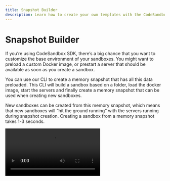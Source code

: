 ```yaml
---
title: Snapshot Builder
description: Learn how to create your own templates with the CodeSandbox SDK.
---
```



# Snapshot Builder

If you’re using CodeSandbox SDK, there’s a big chance that you want to customize the base environment of your sandboxes. You might want to preload a custom Docker image, or prestart a server that should be available as soon as you create a sandbox.

You can use our CLI to create a memory snapshot that has all this data preloaded. This CLI will build a sandbox based on a folder, load the docker image, start the servers and finally create a memory snapshot that can be used when creating new sandboxes.

New sandboxes can be created from this memory snapshot, which means that new sandboxes will “hit the ground running” with the servers running during snapshot creation. Creating a sandbox from a memory snapshot takes 1-3 seconds.

<Video controls={true} autoPlay={false} playsInline={false} src="../snapshot-builder.mp4" />

## Creating a snapshot

Install the CodeSandbox SDK globally to enable the CLI:

```sh
npm i -g @codesandbox/sdk@latest
```

Then create a directory with the files you want to have available inside your sandboxes.

Finally, run:

```jsx
$ CSB_API_KEY=KEY csb build <path>
abcde1
```

This will create a fresh sandbox, upload the files of your directory, start necessary servers and finally snapshot the sandbox to return the id you can use. You can then pass this id when creating new sandboxes:

```jsx
const sdk = new CodeSandbox(process.env.CSB_API_KEY);

const sandbox = await sdk.sandbox.create({ template: 'abcde1' });
```

### Custom Docker Image

CodeSandbox uses [Dev Containers](https://containers.dev/) for configuring Docker or Docker Compose for an environment. You can configure Docker by creating a `.devcontainer/devcontainer.json` file inside your snapshot folder with these contents:

```json
{
  "image": "ubuntu:22.04"
}
```

When we boot the sandbox, we’ll make sure that the docker image is pulled (or built) and we’ll make sure that all shells will start within this container. The `/project/sandbox` folder is mounted inside the container.

You can also decide to build the Docker image as part of the snapshot creation process. You can do this by defining this in your `.devcontainer/devcontainer.json`:

```json
{
  "build": {
		"dockerfile": "Dockerfile"
  }
}
```

And creating a `.devcontainer/Dockerfile` with the contents of your Dockerfile.

For more options (like running docker compose, or adding additional features), you can look at the [Dev Container docs](https://containers.dev/implementors/json_reference/).

### Prestarting Servers

If you have a server, agent or dev server that you want to run as part of your snapshot, you can do that by defining a `.codesandbox/tasks.json`. Let’s say you want to run your own dev server, the contents can be this:

```json
{
  "tasks": {
    "dev-server": {
      "name": "Dev Server",
      "command": "/bin/dev-server --port 3000",
      "preview": {
        "port": 3000
      },
      "runAtStart": true
    }
  }
}
```

During the snapshot creation process, we will start `/bin/dev-server` after the Docker container has been started, and we will wait until port 3000 resolves before creating a memory snapshot. Then, whenever a new sandbox is created from this snapshot, the dev server will already be running.

You can also run more than one task, you can add as many as you’d like. All commands will be run from the project directory.

You can learn more about tasks in our [tasks documentation](/sdk/tasks.mdx).

### Boot/Setup Tasks

You can configure tasks to run after docker build has been done, but before we run the other tasks. These are called setup tasks or boot tasks. Usually you would put things like dependency installation in here. This can also be done in `.codesandbox/tasks.json`:

```json
{
  "setupTasks": [
    "npm install",
    "npm build"
  ]
}
```

For any preparation you need to do inside the workspace directory (like building a binary from source files, or installing node_modules), a setup task would be better suited than putting it in the docker image. Also, if for some reason a sandbox starts without a memory snapshot, the setup tasks will also run before it starts any tasks.

You can learn more about setup tasks in our [tasks documentation](/sdk/tasks.mdx).

### Setup Tasks vs Dockerfile

When would you configure something in the Dockerfile, and when would you configure something in setup tasks? As a rule of thumb, if something is configured in relation to the environment (like installing Node, or installing Postgres, or installing Bun), it should go into the Dockerfile. If something is related to the project setup (installing dependencies, building a binary), it should be inside setup tasks.

## Examples

At CodeSandbox we’ve built many templates that follow this structure. You can find different examples of templates in this repository: https://github.com/codesandbox/sandbox-templates.

## Strategies & Ideas

- Preloading certain npm modules by preloading them in the cache, making `pnpm install` close to instant
  - You can do this by creating a shell script that runs `pnpm store add` for all popular packages. For example: `pnpm store add react@18.3.1 react-dom@18.3.1`.
  - Then, as part of your Docker image or [boot tasks](https://www.notion.so/SDK-Snapshot-Builder-151b878aad1a808abcd8fda5a62e6e41?pvs=21), you can run that script to preload the image with the pnpm packages.
  - Now, when the user runs `pnpm add react`, it should be close to instant because the packages are already available.
- Preloading a headless browser
  - You can create a snapshot that has a headless browser (like Playwright) already snapshotted and running inside a VM.
  - This browser can open a websocket port, which you can use to control the browser.

## Future

- We're working on a way to create snapshots in multiple clusters, allowing you to run your sandboxes close to the user.
- We're working on a tagging system that allows you to use a tag (like `my-snapshot:latest`). This way you don't have to update ids whenever you create a new snapshot.
